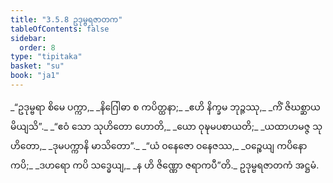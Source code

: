 ```yaml
---
title: "3.5.8 ဥဒုမ္ဗရဇာတက"
tableOfContents: false
sidebar:
  order: 8
type: "tipitaka"
basket: "su"
book: "ja1"
---
```



<DynamicBreadcrumb />

<Division number="142" book="ja1" e="ch" v="22" p="90">

<Paragraph number="866" type="verses" book="ja1">
_“ဥဒုမ္ဗရာ စိမေ ပက္ကာ,_  
_နိဂြေါဓာ စ ကပိတ္ထနာ;_  
_ဧဟိ နိက္ခမ ဘုဉ္ဇဿု,_  
_ကိံ ဇိဃစ္ဆာယ မိယျသိ”._  

</Paragraph>

</Division>
<Division number="143" book="ja1" e="ch" v="22" p="91">

<Paragraph number="867" type="verses" book="ja1">
_“ဧဝံ သော သုဟိတော ဟောတိ,_  
_ယော ဝုဍ္ဎမပစာယတိ;_  
_ယထာဟမဇ္ဇ သုဟိတော,_  
_ဒုမပက္ကာနိ မာသိတော”._  

</Paragraph>

</Division>
<Division number="144" book="ja1" e="ch" v="22" p="91">

<Paragraph number="868" type="verses" book="ja1">
_“ယံ ဝနေဇော ဝနေဇဿ,_  
_ဝဉ္စေယျ ကပိနော ကပိ;_  
_ဒဟရော ကပိ သဒ္ဓေယျ,_  
_န ဟိ ဇိဏ္ဏော ဇရာကပီ”တိ._  


</Paragraph>
</Division>

<Paragraph number="869" type="center" book="ja1">
ဥဒုမ္ဗရဇာတကံ အဋ္ဌမံ.
</Paragraph>